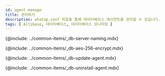```yaml
---
id: agent-manage
title: 관리하기
description: whatap.conf 파일을 통해 데이터베이스 에이전트를 관리할 수 있습니다.
tags: [ Altibase, 데이터베이스, 데이터베이스 모니터링 ]
---
```


<!-- Postgresql, Oracle 지원 프로세스 모니터링 -->
<!-- {@include: ../common-items/_db-agent-xos-process-monitoring.mdx}-->

<!-- 서버 이름을 임의로 부여해 관리하기 -->
{@include: ../common-items/_db-server-naming.mdx}  

<!-- AES 256 암호화 적용 -->
{@include: ../common-items/_db-aes-256-encrypt.mdx}  

<!-- 에이전트 업데이트-->
{@include: ../common-items/_db-update-agent.mdx} 

<!-- 에이전트 삭제 -->
{@include: ../common-items/_db-uninstall-agent.mdx}  